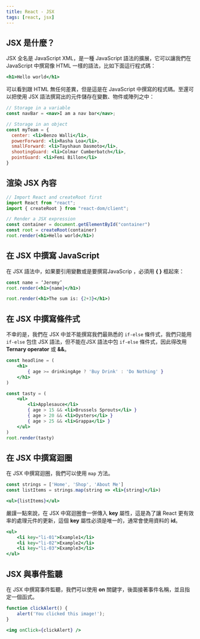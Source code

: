 ```yaml
---
title: React - JSX
tags: [react, jsx]
---
```

## JSX 是什麼？
JSX 全名是 JavaScript XML，是一種 JavaScript 語法的擴展，它可以讓我們在 JavaScript 中撰寫像 HTML 一樣的語法，比如下面這行程式碼：
```jsx
<h1>Hello world</h1>
```
可以看到跟 HTML 無任何差異，但是這是在 JavaScript 中撰寫的程式碼。至還可以把使用 JSX 語法撰寫出的元件儲存在變數、物件或陣列之中：
```jsx
// Storage in a variable
const navBar = <nav>I am a nav bar</nav>;

// Storage in an object
const myTeam = {
  center: <li>Benzo Walli</li>,
  powerForward: <li>Rasha Loa</li>,
  smallForward: <li>Tayshaun Dasmoto</li>,
  shootingGuard: <li>Colmar Cumberbatch</li>,
  pointGuard: <li>Femi Billon</li>
}
```

## 渲染 JSX 內容
```jsx
// Import React and createRoot first
import React from "react";
import { createRoot } from "react-dom/client";

// Render a JSX expression
const container = document.getElementById("container")
const root = createRoot(container)
root.render(<h1>Hello world</h1>)
```

## 在 JSX 中撰寫 JavaScript
在 JSX  語法中，如果要引用變數或是要撰寫JavaScrip ，必須用 **{ }** 框起來：
```jsx
const name = ‘Jeremy’
root.render(<h1>{name}</h1>)

root.render(<h1>The sum is: {2+3}</h1>)
```

## 在 JSX 中撰寫條件式
不幸的是，我們在 JSX 中並不能撰寫我們最熟悉的 `if-else` 條件式，我們只能用 `if-else` 包住 JSX  語法，但不能在JSX 語法中包 `if-else` 條件式，因此得改用 **Ternary operator** 或 **&&**。
```jsx title="Ternary operator"
const headline = (
    <h1>
        { age >= drinkingAge ? 'Buy Drink' : 'Do Nothing' }
    </h1>
)
```
```jsx title="&&"
const tasty = (
    <ul>
        <li>Applesauce</li>
        { age > 15 && <li>Brussels Sprouts</li> }
        { age > 20 && <li>Oysters</li> }
        { age > 25 && <li>Grappa</li> }
    </ul>
)
root.render(tasty)
```

## 在 JSX 中撰寫迴圈
在 JSX 中撰寫迴圈，我們可以使用 `map` 方法。
```jsx
const strings = ['Home', 'Shop', 'About Me']
const listItems = strings.map(string => <li>{string}</li>)

<ul>{listItems}</ul>
```
嚴謹一點來說，在 JSX 中寫迴圈會一併傳入 **key** 屬性，這是為了讓 React 更有效率的處理元件的更新，這個 **key** 屬性必須是唯一的，通常會使用資料的 **id**。
```jsx
<ul>
    <li key="li-01">Example1</li>
    <li key="li-02">Example2</li>
    <li key="li-03">Example3</li>
</ul>
```

## JSX 與事件監聽
在 JSX 中撰寫事件監聽，我們可以使用 **on** 關鍵字，後面接著事件名稱，並且指定一個函式。
```jsx
function clickAlert() {
    alert('You clicked this image!');
}

<img onClick={clickAlert} />
```